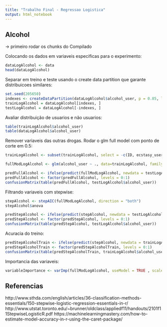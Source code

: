 ```yaml
---
title: "Trabalho Final - Regressao Logistica"
output: html_notebook
---
```



## Alcohol

-> primeiro rodar os chunks do Compilado

Colocando os dados em variaveis especificas para o experimento:

```r
dataLogAlcohol <- data
head(dataLogAlcohol)
```

Separar em treino e teste usando o create data partition que garante distribuicoes similares:

```r
set.seed(205650)
indexes <- createDataPartition(dataLogAlcohol$alcohol_user, p = 0.85, list = FALSE)
trainLogAlcohol = dataLogAlcohol[indexes, ]
testLogAlcohol = dataLogAlcohol[-indexes, ]
```


Avaliar distribuição de usuarios e não usuarios:
```r
table(trainLogAlcohol$alcohol_user)
table(dataLogAlcohol$alcohol_user)

```


Remover variaveis das outras drogas. Rodar o glm full model com ponto de corte em 0.5:
```r
trainLogAlcohol <- subset(trainLogAlcohol, select = -c(ID, ecstasy_user, cannabis_user, stimulating_user))

fullModLogAlcohol <- glm(alcohol_user ~ ., data=trainLogAlcohol, family = "binomial")

predFullAlcohol <- ifelse(predict(fullModLogAlcohol, newdata = testLogAlcohol) >= 0.5, 1, 0)
predFullAlcohol <- factor(predFullAlcohol, levels = 0:1)
confusionMatrix(table(predFullAlcohol, testLogAlcohol$alcohol_user))

```


Filtrando variaveis com stepwise: 

```r
stepAlcohol <- stepAIC(fullModLogAlcohol, direction = "both")
stepAlcohol$anova

predStepAlcohol <- ifelse(predict(stepAlcohol, newdata = testLogAlcohol) >= 0.5, 1, 0)
predStepAlcohol <- factor(predStepAlcohol, levels = 0:1)
confusionMatrix(table(predStepAlcohol, testLogAlcohol$alcohol_user))

```

Acuracia do treino:
```r
predStepAlcoholTrain <- ifelse(predict(stepAlcohol, newdata = trainLogAlcohol) >= 0.5, 1, 0)
predStepAlcoholTrain <- factor(predStepAlcoholTrain, levels = 0:1)
confusionMatrix(table(predStepAlcoholTrain, trainLogAlcohol$alcohol_user))

```


Importancia das variaveis: 
```r
variableImportance <- varImp(fullModLogAlcohol, useModel = TRUE , scale = FALSE)
```


## Referencias
http://www.sthda.com/english/articles/36-classification-methods-essentials/150-stepwise-logistic-regression-essentials-in-r/
http://www.utstat.toronto.edu/~brunner/oldclass/appliedf11/handouts/2101f11StepwiseLogisticR.pdf
https://machinelearningmastery.com/how-to-estimate-model-accuracy-in-r-using-the-caret-package/